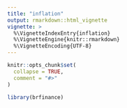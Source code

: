 ```yaml
---
title: "inflation"
output: rmarkdown::html_vignette
vignette: >
  %\VignetteIndexEntry{inflation}
  %\VignetteEngine{knitr::rmarkdown}
  %\VignetteEncoding{UTF-8}
---
```


```r
knitr::opts_chunk$set(
  collapse = TRUE,
  comment = "#>"
)
```

```r
library(brfinance)
```
